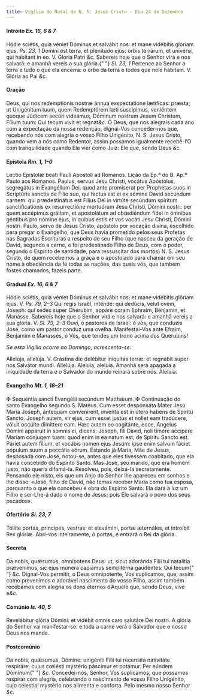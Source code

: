 ```yaml
---
title: Vigília do Natal de N. S. Jesus Cristo - Dia 24 de Dezembro
---
```


<h4 class="text-center">
  Intróito <em>Ex. 16, 6 & 7</em>
</h4>

<div class="grid grid-cols-2 gap-5">
  <span class="text-justify">
    Hódie sciétis, quia véniet Dóminus et salvábit nos: et mane vidébitis
    glóriam ejus. <em>Ps. 23, 1</em>
    Dómini est terra, et plenitúdo ejus: orbis terrárum, et univérsi, qui hábitant
    in eo. V. Gloria Patri <em>&c.</em>
  </span>
  <span class="text-justify">
    Sabereis hoje que o Senhor virá e nos salvará: e amanhã vereis a sua glória.{" "}
    <em>Sl. 23, 1</em> Pertence ao Senhor a terra e tudo o que ela encerra: o
    orbe da terra e todos que nele habitam. V. Glória ao Pai <em>&c.</em>
  </span>
</div>

<h4 class="text-center">Oração</h4>

<div class="grid grid-cols-2 gap-5">
  <span class="text-justify">
    Deus, qui nos redemptiónis nostræ ánnua exspectatióne lætíficas: præsta; ut
    Unigénitum tuum, quem Redemptórem læti suscípimus, veniéntem quoque Júdicem
    secúri videámus, Dóminum nostrum Jesum Christum, Fílium tuum: Qui tecum
    vivit et regnat<em>&c.</em>
  </span>
  <span class="text-justify">
    Ó Deus, que nos alegrais cada ano com a expectação da nossa redenção,
    dignai-Vos conceder-nos que, recebendo nós com alegria o vosso Filho
    Unigénito, N. S. Jesus Cristo, quando vem a nós como Redentor, assim
    possamos igualmente recebê-l’O com tranquilidade quando Ele vier como Juiz:
    Ele que, sendo Deus <em>&c.</em>
  </span>
</div>

<h4 class="text-center">
  Epístola <em>Rm. 1, 1–0</em>
</h4>

<div class="grid grid-cols-2 gap-5">
  <span class="text-justify">
    Lectio Epístolæ beati Pauli Apostoli ad Romános.
  </span>
  <span class="text-justify">Lição da Ep.ª do B. Ap.º Paulo aos Romanos.</span>
  <span class="text-justify">
    Paulus, servus Jesu Christi, vocátus Apóstolus, segregátus in Evangélium
    Dei, quod ante promíserat per Prophétas suos in Scriptúris sanctis de Fílio
    suo, qui factus est ei ex sémine David secúndum carnem: qui prædestinátus
    est Fílius Dei in virtúte secúndum spíritum sanctificatiónis ex
    resurrectióne mortuórum Jesu Christi, Dómini nostri: per quem accépimus
    grátiam, et apostolátum ad obœdiéndum fídei in ómnibus géntibus pro nómine
    ejus, in quibus estis et vos vocáti Jesu Christi, Dómini nostri.
  </span>
  <span class="text-justify">
    Paulo, servo de Jesus Cristo, apóstolo por vocação divina, escolhido para
    pregar o Evangelho, que Deus havia prometido pelos seus Profetas nas
    Sagradas Escrituras a respeito de seu Filho (que nasceu da geração de David,
    segundo a carne, e foi predestinado Filho de Deus, com o poder, segundo o
    Espírito de santidade, para ressuscitar dos mortos) N. S. Jesus Cristo, de
    quem recebemos a graça e o apostolado para chamar em seu nome à obediência
    da fé todas as nações, das quais vós, que também fostes chamados, fazeis
    parte.
  </span>
</div>

<h4 class="text-center">
  Gradual <em>Ex. 16, 6 & 7</em>
</h4>
<div class="grid grid-cols-2 gap-5">
  <span class="text-justify">
    Hódie sciétis, quia véniet Dóminus et salvábit nos: et mane vidébitis
    glóriam ejus. V. <em>Ps. 79, 2–3</em>
    Qui regis Israël, inténde: qui dedúcis, velut ovem, Joseph: qui sedes super Chérubim,
    appáre coram Ephraim, Bénjamin, et Manásse.
  </span>
  <span class="text-justify">
    Sabereis hoje que o Senhor virá e nos salvará: e amanhã vereis a sua glória.
    V. <em>Sl. 79, 2–3</em> Ouvi, ó pastores de Israel: ó vós, que conduzis
    José, como um pastor conduz uma ovelha. Manifestai-Vos ante Efraim, Benjamim
    e Manassés, ó Vós, que tendes um trono acima dos Querubins!
  </span>
</div>

<em>Se esta Vigília ocorre ao Domingo, acrescenta-se:</em>

<div class="grid grid-cols-2 gap-5">
  <span class="text-justify">
    Allelúja, allelúja. V. Crástina die delébitur iníquitas terræ: et regnábit
    super nos Salvátor mundi. Allelúja.
  </span>
  <span class="text-justify">
    Aleluia, aleluia. Amanhã será apagada a iniquidade da terra e o Salvador do
    mundo reinará sobre nós. Aleluia.
  </span>
</div>

<h4 class="text-center">
  Evangelho <em>Mt. 1, 18–21</em>
</h4>

<div class="grid grid-cols-2 gap-5">
  <span class="text-justify">
    <span class="text-danger">&#10016;</span> Sequéntia sancti Evangélii
    secúndum Matthǽum.
  </span>
  <span class="text-justify">
    <span class="text-danger">&#10016;</span> Continuação do santo Evangelho
    segundo S. Mateus.
  </span>
  <span class="text-justify">
    Cum esset desponsáta Mater Jesu Maria Joseph, ántequam convenírent, inventa
    est in útero habens de Spiritu Sancto. Joseph autem, vir ejus, cum esset
    justus et nollet eam tradúcere, vóluit occúlte dimíttere eam. Hæc autem eo
    cogitánte, ecce, Angelus Dómini appáruit in somnis ei, dicens: Joseph, fili
    David, noli timére accípere Maríam cónjugem tuam: quod enim in ea natum est,
    de Spíritu Sancto est. Páriet autem fílium, et vocábis nomen ejus Jesum:
    ipse enim salvum fáciet pópulum suum a peccátis eórum.
  </span>
  <span class="text-justify">
    Estando já Maria, Mãe de Jesus, desposada com José, notou-se, antes que eles
    tivessem coabitado, que ela havia concebido do Espírito Santo. Mas José, seu
    marido, que era homem justo, não queria difamá-la. Resolveu, pois, deixá-la
    secretamente. Pensando ele nisto, eis que um Anjo do Senhor lhe apareceu em
    sonhos e lhe disse: «José, filho de David, não temas receber Maria como tua
    esposa, porquanto o que ela concebeu é obra do Espírito Santo. Ela dará à
    luz um Filho e ser-Lhe-á dado o nome de Jesus; pois Ele salvará o povo dos
    seus pecados».
  </span>
</div>

<h4 class="text-center">
  Ofertório <em>Sl. 23, 7</em>
</h4>

<div class="grid grid-cols-2 gap-5">
  <span class="text-justify">
    Tóllite portas, principes, vestras: et elevámini, portæ æternáles, et
    introíbit Rex glóriæ.
  </span>
  <span class="text-justify">
    Abri-vos inteiramente, ó portas, e entrará o Rei da glória.
  </span>
</div>

<h4 class="text-center">Secreta</h4>

<div class="grid grid-cols-2 gap-5">
  <span class="text-justify">
    Da nobis, quǽsumus, omnípotens Deus: ut, sicut adoránda Fílii tui natalítia
    prævenímus, sic ejus múnera capiámus sempitérna gaudéntes: Qui tecum{" "}
    <em>&c.</em>
  </span>
  <span class="text-justify">
    Dignai-Vos permitir, ó Deus omnipotente, Vos suplicamos, que, assim como
    prevenimos o adorável nascimento do vosso Filho, assim também recebamos com
    alegria os dons eternos d’Aquele que, sendo Deus, vive e<em>&c.</em>
  </span>
</div>

<h4 class="text-center">
  Comúnio <em>Is. 40, 5</em>
</h4>

<div class="grid grid-cols-2 gap-5">
  <span class="text-justify">
    Revelábitur glória Dómini: et vidébit omnis caro salutáre Dei nostri.
  </span>
  <span class="text-justify">
    A glória do Senhor vai manifestar-se: e toda a carne verá o Salvador que o
    nosso Deus nos manda.
  </span>
</div>

<h4 class="text-center">Postcomúnio</h4>

<div class="grid grid-cols-2 gap-5">
  <span class="text-justify">
    Da nobis, quǽsumus, Dómine: unigéniti Fílii tui recensíta nativitáte
    respiráre; cujus cœlésti mystério páscimur et potámur. Per eúndem Dóminum{" "}
    <em>&c.</em>
  </span>
  <span class="text-justify">
    Concedei-nos, Senhor, Vos suplicamos, que possamos respirar com alegria,
    celebrando o nascimento de vosso Filho Unigénito, cujo celestial mystério
    nos alimenta e conforta. Pelo mesmo nosso Senhor <em>&c.</em>
  </span>
</div>
